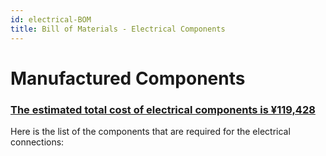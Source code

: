 ```yaml
---
id: electrical-BOM
title: Bill of Materials - Electrical Components
---
```




# Manufactured Components

<h3><u>The estimated total cost of electrical components is ¥119,428</u></h3>

Here is the list of the components that are required for the electrical connections:

<ElectricalTable />
